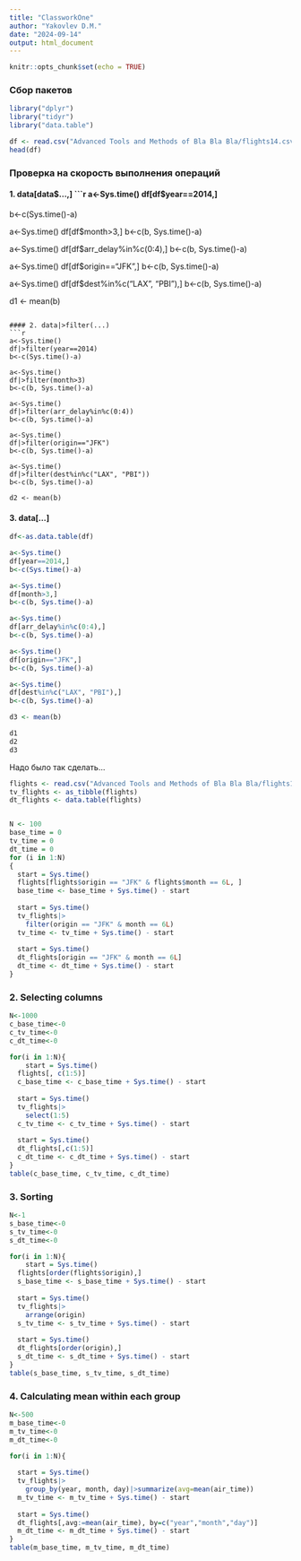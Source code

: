 ```yaml
---
title: "ClassworkOne"
author: "Yakovlev D.M."
date: "2024-09-14"
output: html_document
---
```


```r
knitr::opts_chunk$set(echo = TRUE)
```

### Сбор пакетов
```r
library("dplyr")
library("tidyr")
library("data.table")
```

```r
df <- read.csv("Advanced Tools and Methods of Bla Bla Bla/flights14.csv", header=TRUE)
head(df)
```

### Проверка на скорость выполнения операций

#### 1. data[data$...,]
```r
a<-Sys.time()
df[df$year==2014,]
b<-c(Sys.time()-a)

a<-Sys.time()
df[df$month>3,]
b<-c(b, Sys.time()-a)

a<-Sys.time()
df[df$arr_delay%in%c(0:4),]
b<-c(b, Sys.time()-a)

a<-Sys.time()
df[df$origin=="JFK",]
b<-c(b, Sys.time()-a)

a<-Sys.time()
df[df$dest%in%c("LAX", "PBI"),]
b<-c(b, Sys.time()-a)

d1 <- mean(b)
```

#### 2. data|>filter(...)
```r
a<-Sys.time()
df|>filter(year==2014)
b<-c(Sys.time()-a)

a<-Sys.time()
df|>filter(month>3)
b<-c(b, Sys.time()-a)

a<-Sys.time()
df|>filter(arr_delay%in%c(0:4))
b<-c(b, Sys.time()-a)

a<-Sys.time()
df|>filter(origin=="JFK")
b<-c(b, Sys.time()-a)

a<-Sys.time()
df|>filter(dest%in%c("LAX", "PBI"))
b<-c(b, Sys.time()-a)

d2 <- mean(b)
```

#### 3. data[...]

```r
df<-as.data.table(df)

a<-Sys.time()
df[year==2014,]
b<-c(Sys.time()-a)

a<-Sys.time()
df[month>3,]
b<-c(b, Sys.time()-a)

a<-Sys.time()
df[arr_delay%in%c(0:4),]
b<-c(b, Sys.time()-a)

a<-Sys.time()
df[origin=="JFK",]
b<-c(b, Sys.time()-a)

a<-Sys.time()
df[dest%in%c("LAX", "PBI"),]
b<-c(b, Sys.time()-a)

d3 <- mean(b)
```

```r
d1
d2
d3
```

Надо было так сделать...

```r
flights <- read.csv("Advanced Tools and Methods of Bla Bla Bla/flights14.csv")
tv_flights <- as_tibble(flights)
dt_flights <- data.table(flights)


N <- 100
base_time = 0
tv_time = 0
dt_time = 0
for (i in 1:N)
{
  start = Sys.time()
  flights[flights$origin == "JFK" & flights$month == 6L, ]
  base_time <- base_time + Sys.time() - start
  
  start = Sys.time()
  tv_flights|>
    filter(origin == "JFK" & month == 6L)
  tv_time <- tv_time + Sys.time() - start
  
  start = Sys.time()
  dt_flights[origin == "JFK" & month == 6L]
  dt_time <- dt_time + Sys.time() - start
}
```

### 2. Selecting columns
```r

N<-1000
c_base_time<-0
c_tv_time<-0
c_dt_time<-0

for(i in 1:N){
    start = Sys.time()
  flights[, c(1:5)]
  c_base_time <- c_base_time + Sys.time() - start
  
  start = Sys.time()
  tv_flights|>
    select(1:5)
  c_tv_time <- c_tv_time + Sys.time() - start
  
  start = Sys.time()
  dt_flights[,c(1:5)]
  c_dt_time <- c_dt_time + Sys.time() - start
}
table(c_base_time, c_tv_time, c_dt_time)
```

### 3. Sorting
```r

N<-1
s_base_time<-0
s_tv_time<-0
s_dt_time<-0

for(i in 1:N){
    start = Sys.time()
  flights[order(flights$origin),]
  s_base_time <- s_base_time + Sys.time() - start
  
  start = Sys.time()
  tv_flights|>
    arrange(origin)
  s_tv_time <- s_tv_time + Sys.time() - start
  
  start = Sys.time()
  dt_flights[order(origin),]
  s_dt_time <- s_dt_time + Sys.time() - start
}
table(s_base_time, s_tv_time, s_dt_time)
```

### 4. Calculating mean within each group

```r
N<-500
m_base_time<-0
m_tv_time<-0
m_dt_time<-0

for(i in 1:N){
  
  start = Sys.time()
  tv_flights|>
    group_by(year, month, day)|>summarize(avg=mean(air_time))
  m_tv_time <- m_tv_time + Sys.time() - start
  
  start = Sys.time()
  dt_flights[,avg:=mean(air_time), by=c("year","month","day")]
  m_dt_time <- m_dt_time + Sys.time() - start
}
table(m_base_time, m_tv_time, m_dt_time)
```